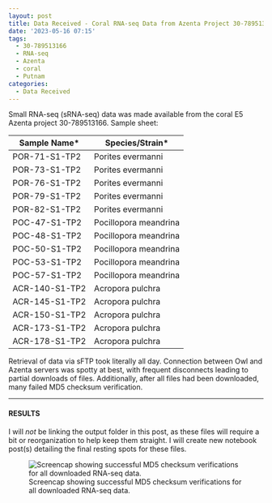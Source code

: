 ```yaml
---
layout: post
title: Data Received - Coral RNA-seq Data from Azenta Project 30-789513166
date: '2023-05-16 07:15'
tags: 
  - 30-789513166
  - RNA-seq
  - Azenta
  - coral
  - Putnam
categories: 
  - Data Received
---
```

Small RNA-seq (sRNA-seq) data was made available from the coral E5 Azenta project 30-789513166. Sample sheet:

| Sample Name*   | Species/Strain*       |
|----------------|-----------------------|
| POR-71-S1-TP2  | Porites evermanni     |
| POR-73-S1-TP2  | Porites evermanni     |
| POR-76-S1-TP2  | Porites evermanni     |
| POR-79-S1-TP2  | Porites evermanni     |
| POR-82-S1-TP2  | Porites evermanni     |
| POC-47-S1-TP2  | Pocillopora meandrina |
| POC-48-S1-TP2  | Pocillopora meandrina |
| POC-50-S1-TP2  | Pocillopora meandrina |
| POC-53-S1-TP2  | Pocillopora meandrina |
| POC-57-S1-TP2  | Pocillopora meandrina |
| ACR-140-S1-TP2 | Acropora pulchra      |
| ACR-145-S1-TP2 | Acropora pulchra      |
| ACR-150-S1-TP2 | Acropora pulchra      |
| ACR-173-S1-TP2 | Acropora pulchra      |
| ACR-178-S1-TP2 | Acropora pulchra      |

Retrieval of data via sFTP took literally all day. Connection between Owl and Azenta servers was spotty at best, with frequent disconnects leading to partial downloads of files. Additionally, after all files had been downloaded, many failed MD5 checksum verification.


---

#### RESULTS

I will _not_ be linking the output folder in this post, as these files will require a bit or reorganization to help keep them straight. I will create new notebook post(s) detailing the final resting spots for these files.

![Screencap showing successful MD5 checksum verifications for all downloaded RNA-seq data.](https://github.com/RobertsLab/sams-notebook/blob/master/images/screencaps/20230516-coral-sRNAseq-checksums-screenshot.png?raw=true)

